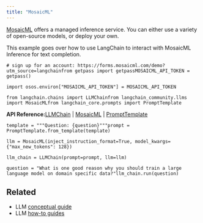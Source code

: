 ```yaml
---
title: "MosaicML"
---
```


[MosaicML](https://docs.mosaicml.com/en/latest/inference.html) offers a managed inference service. You can either use a variety of open-source models, or deploy your own.

This example goes over how to use LangChain to interact with MosaicML Inference for text completion.

```
# sign up for an account: https://forms.mosaicml.com/demo?utm_source=langchainfrom getpass import getpassMOSAICML_API_TOKEN = getpass()
```

```
import osos.environ["MOSAICML_API_TOKEN"] = MOSAICML_API_TOKEN
```

```
from langchain.chains import LLMChainfrom langchain_community.llms import MosaicMLfrom langchain_core.prompts import PromptTemplate
```

**API Reference:**[LLMChain](https://python.langchain.com/api_reference/langchain/chains/langchain.chains.llm.LLMChain.html) | [MosaicML](https://python.langchain.com/api_reference/community/llms/langchain_community.llms.mosaicml.MosaicML.html) | [PromptTemplate](https://python.langchain.com/api_reference/core/prompts/langchain_core.prompts.prompt.PromptTemplate.html)

```
template = """Question: {question}"""prompt = PromptTemplate.from_template(template)
```

```
llm = MosaicML(inject_instruction_format=True, model_kwargs={"max_new_tokens": 128})
```

```
llm_chain = LLMChain(prompt=prompt, llm=llm)
```

```
question = "What is one good reason why you should train a large language model on domain specific data?"llm_chain.run(question)
```

## Related

* LLM [conceptual guide](/src/oss/concepts/text_llms)
* LLM [how-to guides](/src/oss/how_to/#llms)
